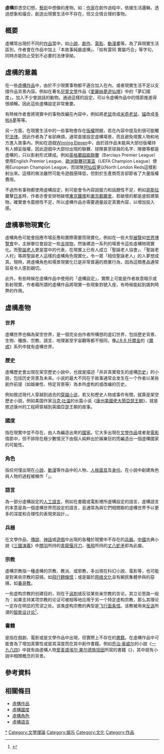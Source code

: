 {{not|虚拟}}
{{Expand language|1=en|time=2022-02-03T07:56:21+00:00}}
'''虛構'''即憑空幻想，[[藝術|藝術]]中想像的產物。如：[[作家|作家]]在創作過程中，依據生活邏輯，透過想象和撮合，創造出現實生活中不存在，但又合情合理的事物。

==概要==
虛構常出現於不同的[[虛構作品|作品]]當中，如[[小說|小說]]、[[劇作|劇作]]、[[電影|電影]]、[[動漫畫|動漫畫]]等。為了與現實生活區別，作者會在作品中加上「本故事純屬虛構」、「如有雷同 實屬巧合」等字句，同時亦能防止受到不必要的法律爭拗。

==虛構的意義==
在一些[[虛構作品|虛構作品]]中，由於不少現實事物都不適合加入在內，或者現實生活不足以支撐作品背景內容。例如在著名[[兒童文學|兒童文學]]作品《[[愛麗絲夢遊仙境|愛麗絲夢遊仙境]]》中的「夢幻國度」，加入不少會說話的動物。通過這樣的設定，可以令虛構作品中的情節推進得很順暢，因此這些虛構設定非常重要。

有時候作者會將現實中的事物改編在內容中，例如將[[老鼠|老鼠]]改成[[米奇老鼠|米奇老鼠]]、[[貓|貓]]改成[[多啦A夢|多啦A夢]]等等。

另一方面，在現實生活中的一些事物會存在[[版權|版權]]問題，若在內容中提及則很可能觸犯[[法律|法律]]。因此作者為了省卻麻煩，通常直接設定虛構場景，而且避免現實人物和地方進入故事內。例如在遊戲[[Winning_Eleven|Winning Eleven]]中，由於該作品未能與大部份版權持有人傾妥版權，因此遊戲中大部份出現的聯賽、球隊甚至球員的名字、隊徽等都是虛構的，只以影射形式建成。例如[[英格蘭超級聯賽|英格蘭超級聯賽]]（Barclays Premier League）使用English Premier League、[[歐洲聯賽冠軍盃|歐洲聯賽冠軍盃]]（UEFA Champion League）使用European Champion League，而球隊[[阿仙奴|阿仙奴]]更以North London Reds這樣影射出來。這樣的做法雖然可能令遊戲感降低，但對於生產商而言卻節省了大量版權費用。

不過所有事物都使用虛構設定，則可能會令內容說服力和話題性不足，例如[[哥斯拉|哥斯拉]]襲擊[[日本|日本]]時，作者亦會安排牠破壞[[東京鐵塔|東京鐵塔]]和[[東京都廳舍|東京都廳舍]]，若破壞的都是虛假建築物，確實會令震撼性不足，所以虛構作品亦需要適量設定真實內容，以增加投入感。

==虛構事物現實化==
虛構角色可能會因應市場反應和實際需要而現實化，例如在一些大型[[展覽|展覽]]如[[世界博覽會|世界博覽會]]中，主辦單位會設定一些[[吉祥物|吉祥物]]，然後建造一系列的場景令這些虛構物現實化。而[[聖誕老人|聖誕老人]]更是當中的代表，在現實上已有人成立「聖誕老人協會」、「聖誕老人村」等將聖誕老人這樣的虛構角色現實化，令一眾「相信聖誕老人」的人夢想成真。現時，將虛構角色和場景現實化已是非常普遍的商業行為，因為這類產品通常容易令人感到親切。

此外，有些時候在虛構作品中使用的「虛構設定」，實際上可能是作者故意暗示或影射現實，作者藉所謂的虛構作品將現實一些現象對號入座，有時候能起到諷刺時弊的作用。

== 虛構產物 ==
=== 世界 ===
{{Main|虛構世界}}
虛構世界也稱為架空世界，是一個完全由作者所構想的虛幻世界，包括歷史背景、生物、種族、宗教、語言、地理甚至宇宙觀等都不相同，像[[J.R.R.托爾金|J.R.R.托爾金]]的《[[魔戒|魔戒]]》系列中就有虛構世界。

=== 歷史 ===
{{Main|架空歷史小說}}
{{seealso|虛構歷史年表列表}}

虛構歷史會出現在架空歷史小說中，也就是描述「并非真實發生的虛構[[历史|历史]]」的小說，包括历史背景及未来。小说的最大不同在于故事通常会发生在一个作者以某些創作前提（如娛樂性、特定背景等）為本所虚构的或改编的历史。

例如敘述現代人穿越到過去的[[穿越小说|穿越小说]]，若又和歷史人物或事件有關，就算是架空歷史小說，例如美国作家[[马克·吐温|马克·吐温]]的长篇小说《[[康州美國佬大鬧亞瑟王朝|康州美國佬大鬧亞瑟王朝]]》，就是敘述康州的工程師穿越到英國亞瑟王朝的故事。

=== 國度 ===
{{Main|虚构国度}}
指在現實中並不存在，由人為編造出來的[[國家|國家]]。它大多出現在[[文學作品|文學作品]]或者是[[電影|電影]]情節中，但不排除在極少數情況下由個人純粹出於娛樂目的而編造出一個虛構國家的可能性。

=== 角色 ===
{{Main|角色}}
{{seealso|Category:虛構動物}}
指任何僅出現在[[小說|小說]]、[[動漫|動漫]]等作品中的人物、[[人格面具|人格面具]]及[[身份|身份]]。在小說中創建角色與人物的過程被稱作「{{link-en|角色塑造|Characterization}}」。

=== 語言 ===
{{Main|虛構語言}}
為一部分虛構設定的[[人工語言|人工語言]]，例如在書籍或電影裡所虛構設定的語言，虛構語言的本意是為一個虛構世界而設定的語言，且通常為與它們相關聯的虛構世界予以更多的深度和合理性的表現來設計，。

=== 兵器 ===
在文學作品、[[傳說|傳說]]、[[神話|神話]]或[[遊戲|遊戲]]中出現的各種於現實中不存在的[[兵器|兵器]]。[[中國|中國]]古典小說《[[三國演義|三國演義]]》中[[關羽|關羽]]所持的[[青龍偃月刀|青龍偃月刀]]、[[張飛|張飛]]所持的[[丈八蛇矛|丈八蛇矛]]即為此屬。

=== 宗教 ===
{{Main|虚构宗教}}
虛構宗教指一種虛構的宗教、教派、或邪教，多出現在科幻小說、電影等，也可能是對某些宗教的惡搞，如[[飛行麵條怪|飛行麵條怪]]；或是屬於[[网络文化|网络文化]]且有網民集體參與的惡搞，如[[春哥教|春哥教]]。

一些虚构宗教的创建目的，则在于[[讽刺|讽刺]]或反驳某些亲宗教的言论。其立论思路一般为：如果支持某项宗教的论证可被相等地应用于另一个特定虚构宗教，那么其理论一定存在明显的荒谬之处。该类虚构宗教的典型是[[飞行面条怪|飞行面条怪]]。该教被用来[[反讽|反讽]]所谓的[[智能设计论|智能设计论]]<ref>{{Cite web |url=http://www.usatoday.com/life/books/2006-03-26-spaghetti-monster_x.htm |title=USA Today - Spaghetti Monster is noodling around with faith |access-date=2009-01-08 |archive-date=2006-04-14 |archive-url=https://web.archive.org/web/20060414190124/http://www.usatoday.com/life/books/2006-03-26-spaghetti-monster_x.htm |dead-url=no }}</ref>。

===書籍===
{{le|虛構書籍|fictional book}}是指在戲劇、電影或是文學作品中出現，但實際上不存在的[[書籍|書籍]]。在虛構作品中可能會為了增加真實性或是其深度而在其中創作書籍。例如[[乔治·奥威尔|乔治·奥威尔]]的小說《[[一九八四|一九八四]]》中就有由虛構人物[[爱麦虞埃尔·果尔德施坦因|爱麦虞埃尔·果尔德施坦因]]所寫的書籍《{{le|寡頭政治體系的理論和實踐|The Theory and Practice of Oligarchical Collectivism}}》，其中就有小說中相關概念的背景。

== 參考資料==
{{reflist}}
== 相關條目 ==
*[[虛構作品|虛構作品]]
*[[虛構國度|虛構國度]]
*[[虛構角色|虛構角色]]
*[[虛構語言|虛構語言]]

[[Category:虛構|*]]
[[Category:文學理論|Category:文學理論]]
[[Category:娱乐|Category:娱乐]]
[[Category:文化|Category:文化]]
[[Category:作品|Category:作品]]